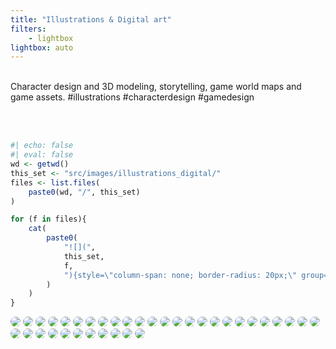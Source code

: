 ```yaml
---
title: "Illustrations & Digital art"
filters:
    - lightbox
lightbox: auto
---
```


<br/>
Character design and 3D modeling, storytelling, game world maps and game assets. #illustrations #characterdesign #gamedesign

<br/><br/>

::: gallery

::: column-page

```r
#| echo: false
#| eval: false
wd <- getwd()
this_set <- "src/images/illustrations_digital/"
files <- list.files(
    paste0(wd, "/", this_set)
)

for (f in files){
    cat(
        paste0(
            "![](",
            this_set,
            f,
            "){style=\"column-span: none; border-radius: 20px;\" group=\"my-gallery\"}\n"
        )
    )
}
```


![](src/images/illustrations_digital/atomhawk_artcompetition_2023_oleksandradreval_small.jpg){style="column-span: none; border-radius: 20px;" group="my-gallery"}
![](src/images/illustrations_digital/atomhawk_artcompetition_2023_wip_oleksandradreval_small.jpg){style="column-span: none; border-radius: 20px;" group="my-gallery"}
![](src/images/illustrations_digital/claireinforestdave_small.png){style="column-span: none; border-radius: 20px;" group="my-gallery"}
![](src/images/illustrations_digital/clairekeyart_small.png){style="column-span: none; border-radius: 20px;" group="my-gallery"}
![](src/images/illustrations_digital/comicbook_wip_final.jpg){style="column-span: none; border-radius: 20px;" group="my-gallery"}
![](src/images/illustrations_digital/conceptartcollage-small.jpg){style="column-span: none; border-radius: 20px;" group="my-gallery"}
![](src/images/illustrations_digital/conceptatr_all2d_3d_small.jpg){style="column-span: none; border-radius: 20px;" group="my-gallery"}
![](src/images/illustrations_digital/RenderColageHippieTexture.jpg){style="column-span: none; border-radius: 20px;" group="my-gallery"}
![](src/images/illustrations_digital/conceptartladybug2.jpg){style="column-span: none; border-radius: 20px;" group="my-gallery"}
![](src/images/illustrations_digital/conceptartladybug.jpg){style="column-span: none; border-radius: 20px;" group="my-gallery"}
![](src/images/illustrations_digital/davekeyart_v2-copy.jpg){style="column-span: none; border-radius: 20px;" group="my-gallery"}
![](src/images/illustrations_digital/download-1.jpg){style="column-span: none; border-radius: 20px;" group="my-gallery"}
![](src/images/illustrations_digital/game.jpg){style="column-span: none; border-radius: 20px;" group="my-gallery"}
![](src/images/illustrations_digital/download.jpg){style="column-span: none; border-radius: 20px;" group="my-gallery"}
![](src/images/illustrations_digital/girldogowl-copy.jpg){style="column-span: none; border-radius: 20px;" group="my-gallery"}
![](src/images/illustrations_digital/3WorldMap.jpg){style="column-span: none; border-radius: 20px;" group="my-gallery"}
![](src/images/illustrations_digital/1Building19_3Levels.jpg){style="column-span: none; border-radius: 20px;" group="my-gallery"}
![](src/images/illustrations_digital/2Building7_3Levels.jpg){style="column-span: none; border-radius: 20px;" group="my-gallery"}
![](src/images/illustrations_digital/img_0253.jpeg){style="column-span: none; border-radius: 20px;" group="my-gallery"}
![](src/images/illustrations_digital/img_1009.jpeg){style="column-span: none; border-radius: 20px;" group="my-gallery"}
![](src/images/illustrations_digital/Girl20s.jpg){style="column-span: none; border-radius: 20px;" group="my-gallery"}
![](src/images/illustrations_digital/img_1397.jpg){style="column-span: none; border-radius: 20px;" group="my-gallery"}
![](src/images/illustrations_digital/img_1398.jpg){style="column-span: none; border-radius: 20px;" group="my-gallery"}
![](src/images/illustrations_digital/img_1399.jpg){style="column-span: none; border-radius: 20px;" group="my-gallery"}
![](src/images/illustrations_digital/img_1400.jpg){style="column-span: none; border-radius: 20px;" group="my-gallery"}
![](src/images/illustrations_digital/img-1352.jpg){style="column-span: none; border-radius: 20px;" group="my-gallery"}
![](src/images/illustrations_digital/img-1353.jpg){style="column-span: none; border-radius: 20px;" group="my-gallery"}
![](src/images/illustrations_digital/img-1356.jpg){style="column-span: none; border-radius: 20px;" group="my-gallery"}
![](src/images/illustrations_digital/img-1357.jpg){style="column-span: none; border-radius: 20px;" group="my-gallery"}
![](src/images/illustrations_digital/img-1359.jpg){style="column-span: none; border-radius: 20px;" group="my-gallery"}
![](src/images/illustrations_digital/img-1361.jpg){style="column-span: none; border-radius: 20px;" group="my-gallery"}
![](src/images/illustrations_digital/img-1362.jpg){style="column-span: none; border-radius: 20px;" group="my-gallery"}
![](src/images/illustrations_digital/img-1363.jpg){style="column-span: none; border-radius: 20px;" group="my-gallery"}
![](src/images/illustrations_digital/map_finished-small.jpg){style="column-span: none; border-radius: 20px;" group="my-gallery"}
![](src/images/illustrations_digital/nwofthegreendragon.jpg){style="column-span: none; border-radius: 20px;" group="my-gallery"}
![](src/images/illustrations_digital/poster1.jpg){style="column-span: none; border-radius: 20px;" group="my-gallery"}

:::

:::
